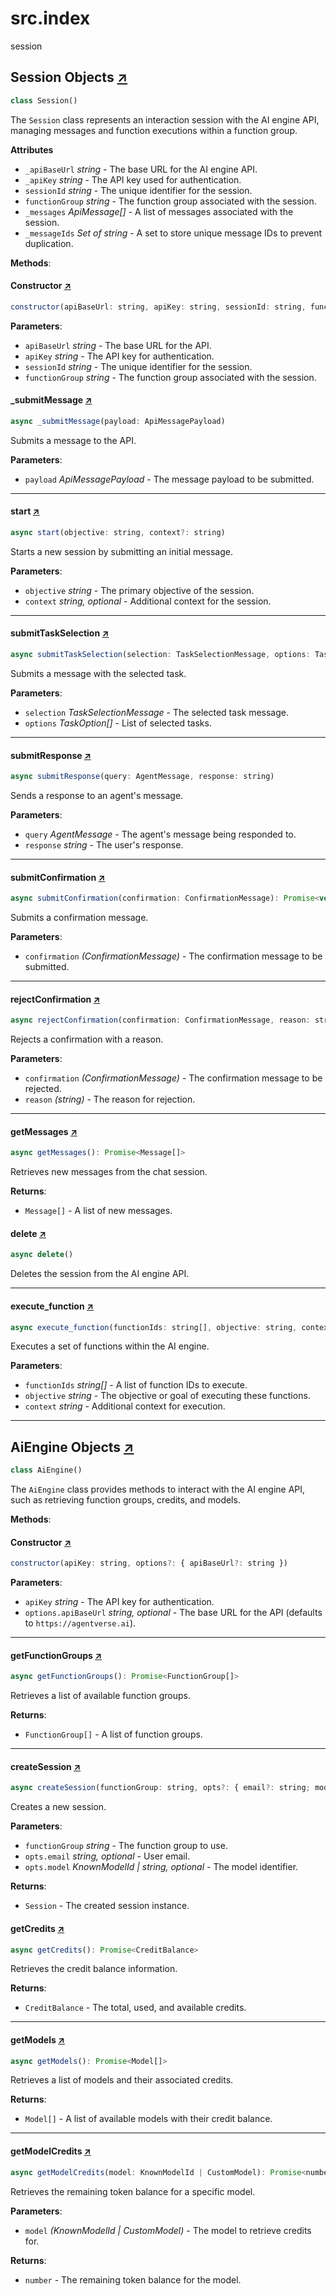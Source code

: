 # src.index

session

## Session Objects [↗](https://github.com/fetchai/ai-engine-sdk-js/blob/main/src/index.ts#L82)

```python
class Session()
```
The `Session` class represents an interaction session with the AI engine API, managing messages and function executions within a function group.

**Attributes**

- `_apiBaseUrl` _string_ - The base URL for the AI engine API.
- `_apiKey` _string_ - The API key used for authentication.
- `sessionId` _string_ - The unique identifier for the session.
- `functionGroup` _string_ - The function group associated with the session.
- `_messages` _ApiMessage[]_ - A list of messages associated with the session.
- `_messageIds` _Set of string_ - A set to store unique message IDs to prevent duplication.

**Methods**:

#### Constructor [↗](https://github.com/fetchai/ai-engine-sdk-js/blob/main/src/index.ts#L90)

```javascript
constructor(apiBaseUrl: string, apiKey: string, sessionId: string, functionGroup: string)
```

**Parameters**:
- `apiBaseUrl` _string_ - The base URL for the API.
- `apiKey` _string_ - The API key for authentication.
- `sessionId` _string_ - The unique identifier for the session.
- `functionGroup` _string_ - The function group associated with the session.

#### _submitMessage [↗](https://github.com/fetchai/ai-engine-sdk-js/blob/main/src/index.ts#L102)

```javascript
async _submitMessage(payload: ApiMessagePayload)
```
Submits a message to the API.

**Parameters**:
- `payload` _ApiMessagePayload_ - The message payload to be submitted.

---

#### start [↗](https://github.com/fetchai/ai-engine-sdk-js/blob/main/src/index.ts#L114)

```javascript
async start(objective: string, context?: string)
```
Starts a new session by submitting an initial message.

**Parameters**:
- `objective` _string_ - The primary objective of the session.
- `context` _string, optional_ - Additional context for the session.

---

#### submitTaskSelection [↗](https://github.com/fetchai/ai-engine-sdk-js/blob/main/src/index.ts#L125)

```javascript
async submitTaskSelection(selection: TaskSelectionMessage, options: TaskOption[])
```
Submits a message with the selected task.

**Parameters**:
- `selection` _TaskSelectionMessage_ - The selected task message.
- `options` _TaskOption[]_ - List of selected tasks.

---

#### submitResponse [↗](https://github.com/fetchai/ai-engine-sdk-js/blob/main/src/index.ts#L141)

```javascript
async submitResponse(query: AgentMessage, response: string)
```
Sends a response to an agent's message.

**Parameters**:
- `query` _AgentMessage_ - The agent's message being responded to.
- `response` _string_ - The user's response.

---

#### submitConfirmation [↗](https://github.com/fetchai/ai-engine-sdk-js/blob/main/src/index.ts#L151)

```javascript
async submitConfirmation(confirmation: ConfirmationMessage): Promise<void>
```
Submits a confirmation message.

**Parameters**:
- `confirmation` _(ConfirmationMessage)_ - The confirmation message to be submitted.

---

#### rejectConfirmation [↗](https://github.com/fetchai/ai-engine-sdk-js/blob/main/src/index.ts#L161)

```javascript
async rejectConfirmation(confirmation: ConfirmationMessage, reason: string): Promise<void>
```
Rejects a confirmation with a reason.

**Parameters**:
- `confirmation` _(ConfirmationMessage)_ - The confirmation message to be rejected.
- `reason` _(string)_ - The reason for rejection.

---

#### getMessages [↗](https://github.com/fetchai/ai-engine-sdk-js/blob/main/src/index.ts#L174)

```javascript
async getMessages(): Promise<Message[]>
```
Retrieves new messages from the chat session.

**Returns**:
- `Message[]` - A list of new messages.


#### delete [↗](https://github.com/fetchai/ai-engine-sdk-js/blob/main/src/index.ts#L254)

```javascript
async delete()
```
Deletes the session from the AI engine API.

---

#### execute_function  [↗](https://github.com/fetchai/ai-engine-sdk-js/blob/main/src/index.ts#L264)

```javascript
async execute_function(functionIds: string[], objective: string, context: string): Promise<void>
```
Executes a set of functions within the AI engine.

**Parameters**:
- `functionIds` _string[]_ - A list of function IDs to execute.
- `objective` _string_ - The objective or goal of executing these functions.
- `context` _string_ - Additional context for execution.

---

## AiEngine Objects [↗](https://github.com/fetchai/ai-engine-sdk-js/blob/main/src/index.ts#L278)

```python
class AiEngine()
```

The `AiEngine` class provides methods to interact with the AI engine API, such as retrieving function groups, credits, and models.

**Methods**:

#### Constructor  [↗](https://github.com/fetchai/ai-engine-sdk-js/blob/main/src/index.ts#L282)

```javascript
constructor(apiKey: string, options?: { apiBaseUrl?: string })
```

**Parameters**:
- `apiKey` _string_ - The API key for authentication.
- `options.apiBaseUrl` _string, optional_ - The base URL for the API (defaults to `https://agentverse.ai`).

---

#### getFunctionGroups [↗](https://github.com/fetchai/ai-engine-sdk-js/blob/main/src/index.ts#L287)

```javascript
async getFunctionGroups(): Promise<FunctionGroup[]>
```
Retrieves a list of available function groups.

**Returns**:
- `FunctionGroup[]` - A list of function groups.

---

#### createSession [↗](https://github.com/fetchai/ai-engine-sdk-js/blob/main/src/index.ts#L378)

```javascript
async createSession(functionGroup: string, opts?: { email?: string; model?: KnownModelId | string }): Promise<Session>
```
Creates a new session.

**Parameters**:
- `functionGroup` _string_ - The function group to use.
- `opts.email` _string, optional_ - User email.
- `opts.model` _KnownModelId | string, optional_ - The model identifier.

**Returns**:
- `Session` - The created session instance.


#### getCredits  [↗](https://github.com/fetchai/ai-engine-sdk-js/blob/main/src/index.ts#L316)

```javascript
async getCredits(): Promise<CreditBalance>
```
Retrieves the credit balance information.

**Returns**:
- `CreditBalance` - The total, used, and available credits.

---

#### getModels [↗](https://github.com/fetchai/ai-engine-sdk-js/blob/main/src/index.ts#L336)

```javascript
async getModels(): Promise<Model[]>
```
Retrieves a list of models and their associated credits.

**Returns**:
- `Model[]` - A list of available models with their credit balance.

---

#### getModelCredits [↗](https://github.com/fetchai/ai-engine-sdk-js/blob/main/src/index.ts#L364)

```javascript
async getModelCredits(model: KnownModelId | CustomModel): Promise<number>
```
Retrieves the remaining token balance for a specific model.

**Parameters**:
- `model` _(KnownModelId | CustomModel)_ - The model to retrieve credits for.

**Returns**:
- `number` - The remaining token balance for the model.
